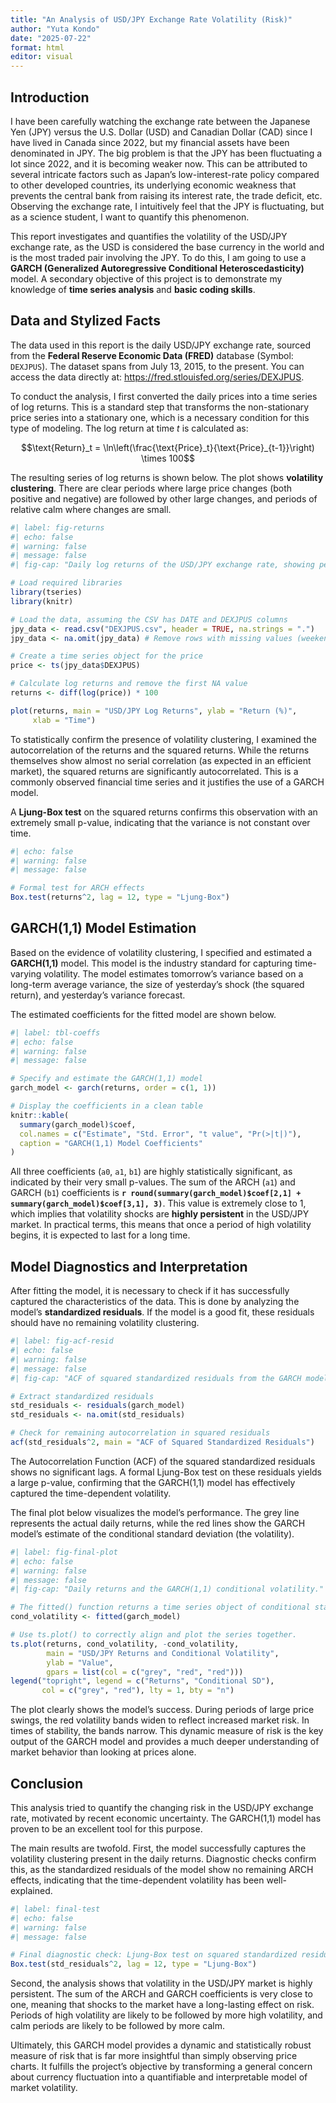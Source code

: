```yaml
---
title: "An Analysis of USD/JPY Exchange Rate Volatility (Risk)"
author: "Yuta Kondo"
date: "2025-07-22"
format: html
editor: visual
---
```


## Introduction

I have been carefully watching the exchange rate between the Japanese Yen (JPY) versus the U.S. Dollar (USD) and Canadian Dollar (CAD) since I have lived in Canada since 2022, but my financial assets have been denominated in JPY. The big problem is that the JPY has been fluctuating a lot since 2022, and it is becoming weaker now. This can be attributed to several intricate factors such as Japan's low-interest-rate policy compared to other developed countries, its underlying economic weakness that prevents the central bank from raising its interest rate, the trade deficit, etc. Observing the exchange rate, I intuitively feel that the JPY is fluctuating, but as a science student, I want to quantify this phenomenon.

This report investigates and quantifies the volatility of the USD/JPY exchange rate, as the USD is considered the base currency in the world and is the most traded pair involving the JPY. To do this, I am going to use a **GARCH (Generalized Autoregressive Conditional Heteroscedasticity)** model. A secondary objective of this project is to demonstrate my knowledge of **time series analysis** and **basic coding skills**.

## Data and Stylized Facts

The data used in this report is the daily USD/JPY exchange rate, sourced from the **Federal Reserve Economic Data (FRED)** database (Symbol: `DEXJPUS`). The dataset spans from July 13, 2015, to the present. You can access the data directly at: [https://fred.stlouisfed.org/series/DEXJPUS](https://fred.stlouisfed.org/series/DEXJPUS).

To conduct the analysis, I first converted the daily prices into a time series of log returns. This is a standard step that transforms the non-stationary price series into a stationary one, which is a necessary condition for this type of modeling. The log return at time *t* is calculated as:

$$\text{Return}_t = \ln\left(\frac{\text{Price}_t}{\text{Price}_{t-1}}\right) \times 100$$

The resulting series of log returns is shown below. The plot shows **volatility clustering**. There are clear periods where large price changes (both positive and negative) are followed by other large changes, and periods of relative calm where changes are small.

```r
#| label: fig-returns
#| echo: false
#| warning: false
#| message: false
#| fig-cap: "Daily log returns of the USD/JPY exchange rate, showing periods of high and low volatility."

# Load required libraries
library(tseries)
library(knitr)

# Load the data, assuming the CSV has DATE and DEXJPUS columns
jpy_data <- read.csv("DEXJPUS.csv", header = TRUE, na.strings = ".")
jpy_data <- na.omit(jpy_data) # Remove rows with missing values (weekends/holidays)

# Create a time series object for the price
price <- ts(jpy_data$DEXJPUS)

# Calculate log returns and remove the first NA value
returns <- diff(log(price)) * 100

plot(returns, main = "USD/JPY Log Returns", ylab = "Return (%)",
     xlab = "Time")
```

To statistically confirm the presence of volatility clustering, I examined the autocorrelation of the returns and the squared returns. While the returns themselves show almost no serial correlation (as expected in an efficient market), the squared returns are significantly autocorrelated. This is a commonly observed financial time series and it justifies the use of a GARCH model.

A **Ljung-Box test** on the squared returns confirms this observation with an extremely small p-value, indicating that the variance is not constant over time.

```r
#| echo: false
#| warning: false
#| message: false

# Formal test for ARCH effects
Box.test(returns^2, lag = 12, type = "Ljung-Box")
```

## GARCH(1,1) Model Estimation

Based on the evidence of volatility clustering, I specified and estimated a **GARCH(1,1)** model. This model is the industry standard for capturing time-varying volatility. The model estimates tomorrow's variance based on a long-term average variance, the size of yesterday's shock (the squared return), and yesterday's variance forecast.

The estimated coefficients for the fitted model are shown below.

```r
#| label: tbl-coeffs
#| echo: false
#| warning: false
#| message: false

# Specify and estimate the GARCH(1,1) model
garch_model <- garch(returns, order = c(1, 1))

# Display the coefficients in a clean table
knitr::kable(
  summary(garch_model)$coef,
  col.names = c("Estimate", "Std. Error", "t value", "Pr(>|t|)"),
  caption = "GARCH(1,1) Model Coefficients"
)
```

All three coefficients (`a0`, `a1`, `b1`) are highly statistically significant, as indicated by their very small p-values. The sum of the ARCH (`a1`) and GARCH (`b1`) coefficients is **`r round(summary(garch_model)$coef[2,1] + summary(garch_model)$coef[3,1], 3)`**. This value is extremely close to 1, which implies that volatility shocks are **highly persistent** in the USD/JPY market. In practical terms, this means that once a period of high volatility begins, it is expected to last for a long time.

## Model Diagnostics and Interpretation

After fitting the model, it is necessary to check if it has successfully captured the characteristics of the data. This is done by analyzing the model's **standardized residuals**. If the model is a good fit, these residuals should have no remaining volatility clustering.

```r
#| label: fig-acf-resid
#| echo: false
#| warning: false
#| message: false
#| fig-cap: "ACF of squared standardized residuals from the GARCH model."

# Extract standardized residuals
std_residuals <- residuals(garch_model)
std_residuals <- na.omit(std_residuals)

# Check for remaining autocorrelation in squared residuals
acf(std_residuals^2, main = "ACF of Squared Standardized Residuals")
```

The Autocorrelation Function (ACF) of the squared standardized residuals shows no significant lags. A formal Ljung-Box test on these residuals yields a large p-value, confirming that the GARCH(1,1) model has effectively captured the time-dependent volatility.

The final plot below visualizes the model's performance. The grey line represents the actual daily returns, while the red lines show the GARCH model's estimate of the conditional standard deviation (the volatility).

```r
#| label: fig-final-plot
#| echo: false
#| warning: false
#| message: false
#| fig-cap: "Daily returns and the GARCH(1,1) conditional volatility."

# The fitted() function returns a time series object of conditional standard deviations.
cond_volatility <- fitted(garch_model)

# Use ts.plot() to correctly align and plot the series together.
ts.plot(returns, cond_volatility, -cond_volatility,
        main = "USD/JPY Returns and Conditional Volatility",
        ylab = "Value",
        gpars = list(col = c("grey", "red", "red")))
legend("topright", legend = c("Returns", "Conditional SD"),
       col = c("grey", "red"), lty = 1, bty = "n")
```

The plot clearly shows the model's success. During periods of large price swings, the red volatility bands widen to reflect increased market risk. In times of stability, the bands narrow. This dynamic measure of risk is the key output of the GARCH model and provides a much deeper understanding of market behavior than looking at prices alone.

## Conclusion

This analysis tried to quantify the changing risk in the USD/JPY exchange rate, motivated by recent economic uncertainty. The GARCH(1,1) model has proven to be an excellent tool for this purpose.

The main results are twofold. First, the model successfully captures the volatility clustering present in the daily returns. Diagnostic checks confirm this, as the standardized residuals of the model show no remaining ARCH effects, indicating that the time-dependent volatility has been well-explained.

```r
#| label: final-test
#| echo: false
#| warning: false
#| message: false

# Final diagnostic check: Ljung-Box test on squared standardized residuals
Box.test(std_residuals^2, lag = 12, type = "Ljung-Box")
```

Second, the analysis shows that volatility in the USD/JPY market is highly persistent. The sum of the ARCH and GARCH coefficients is very close to one, meaning that shocks to the market have a long-lasting effect on risk. Periods of high volatility are likely to be followed by more high volatility, and calm periods are likely to be followed by more calm.

Ultimately, this GARCH model provides a dynamic and statistically robust measure of risk that is far more insightful than simply observing price charts. It fulfills the project's objective by transforming a general concern about currency fluctuation into a quantifiable and interpretable model of market volatility.

